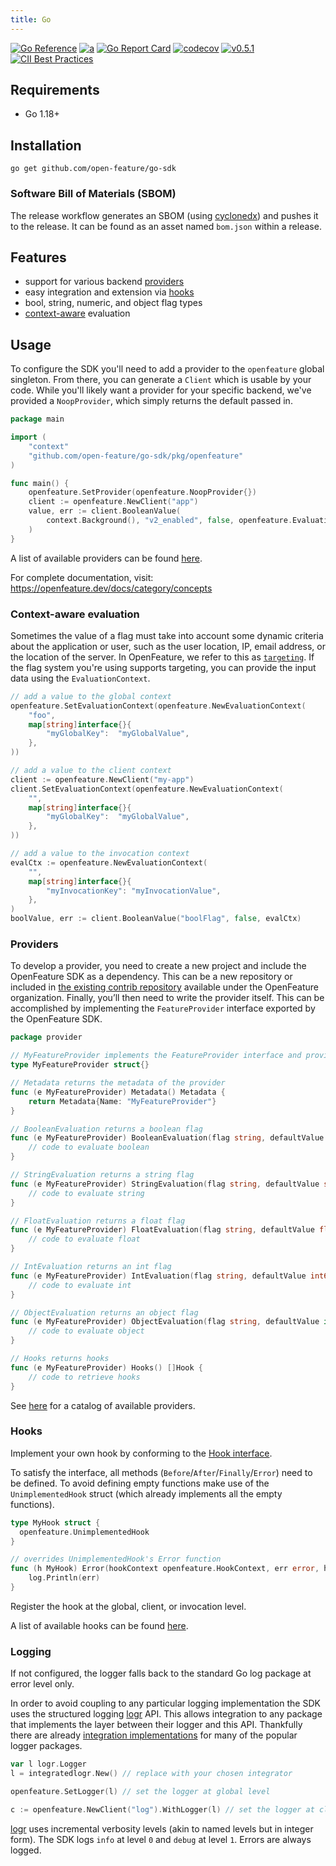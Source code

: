 ```yaml
---
title: Go
---
```


<!--
This content has been automatically generated from go-sdk.

Edits should be made here: https://github.com/open-feature/go-sdk
Once a repo's repo has been updated, docs can be generated by running: yarn update:sdk-docs

Last updated at Fri Jul 14 2023 17:38:10 GMT-0400 (Eastern Daylight Time)
-->

[![Go Reference](https://pkg.go.dev/badge/github.com/open-feature/go-sdk/pkg/openfeature.svg)](https://pkg.go.dev/github.com/open-feature/go-sdk/pkg/openfeature)
[![a](https://img.shields.io/badge/slack-%40cncf%2Fopenfeature-brightgreen?style=flat&logo=slack)](https://cloud-native.slack.com/archives/C0344AANLA1)
[![Go Report Card](https://goreportcard.com/badge/github.com/open-feature/go-sdk)](https://goreportcard.com/report/github.com/open-feature/go-sdk)
[![codecov](https://codecov.io/gh/open-feature/go-sdk/branch/main/graph/badge.svg?token=FZ17BHNSU5)](https://codecov.io/gh/open-feature/go-sdk)
[![v0.5.1](https://img.shields.io/static/v1?label=Specification&message=v0.5.1&color=yellow)](https://github.com/open-feature/spec/tree/v0.5.1)
[![CII Best Practices](https://bestpractices.coreinfrastructure.org/projects/6601/badge)](https://bestpractices.coreinfrastructure.org/projects/6601)

## Requirements

- Go 1.18+

## Installation

```shell
go get github.com/open-feature/go-sdk
```

### Software Bill of Materials (SBOM)

The release workflow generates an SBOM (using [cyclonedx](https://github.com/CycloneDX/cyclonedx-gomod)) and pushes it to the release. It can be found as an asset named `bom.json` within a release.

## Features

- support for various backend [providers](/docs/reference/concepts/provider)
- easy integration and extension via [hooks](/docs/reference/concepts/hooks)
- bool, string, numeric, and object flag types
- [context-aware](/docs/reference/concepts/evaluation-context) evaluation

## Usage

To configure the SDK you'll need to add a provider to the `openfeature` global singleton. From there, you can generate a `Client` which is usable by your code.
While you'll likely want a provider for your specific backend, we've provided a `NoopProvider`, which simply returns the default passed in.

```go
package main

import (
	"context"
	"github.com/open-feature/go-sdk/pkg/openfeature"
)

func main() {
	openfeature.SetProvider(openfeature.NoopProvider{})
	client := openfeature.NewClient("app")
	value, err := client.BooleanValue(
		context.Background(), "v2_enabled", false, openfeature.EvaluationContext{},
	)
}
```

A list of available providers can be found [here](/ecosystem?instant_search%5BrefinementList%5D%5Btype%5D%5B0%5D=Provider&instant_search%5BrefinementList%5D%5Btechnology%5D%5B0%5D=Go).

For complete documentation, visit: https://openfeature.dev/docs/category/concepts

### Context-aware evaluation

Sometimes the value of a flag must take into account some dynamic criteria about the application or user, such as the user location, IP, email address, or the location of the server.
In OpenFeature, we refer to this as [`targeting`](/specification/glossary#targeting).
If the flag system you're using supports targeting, you can provide the input data using the `EvaluationContext`.

```go
// add a value to the global context
openfeature.SetEvaluationContext(openfeature.NewEvaluationContext(
    "foo",
    map[string]interface{}{
        "myGlobalKey":  "myGlobalValue",
    },
))

// add a value to the client context
client := openfeature.NewClient("my-app")
client.SetEvaluationContext(openfeature.NewEvaluationContext(
    "", 
    map[string]interface{}{
        "myGlobalKey":  "myGlobalValue",
    },
))

// add a value to the invocation context
evalCtx := openfeature.NewEvaluationContext(
    "",
    map[string]interface{}{
        "myInvocationKey": "myInvocationValue",
    },
)
boolValue, err := client.BooleanValue("boolFlag", false, evalCtx)
```

### Providers

To develop a provider, you need to create a new project and include the OpenFeature SDK as a dependency. This can be a new repository or included in [the existing contrib repository](https://github.com/open-feature/go-sdk-contrib) available under the OpenFeature organization. Finally, you’ll then need to write the provider itself. This can be accomplished by implementing the `FeatureProvider` interface exported by the OpenFeature SDK.

```go
package provider

// MyFeatureProvider implements the FeatureProvider interface and provides functions for evaluating flags
type MyFeatureProvider struct{}

// Metadata returns the metadata of the provider
func (e MyFeatureProvider) Metadata() Metadata {
    return Metadata{Name: "MyFeatureProvider"}
}

// BooleanEvaluation returns a boolean flag
func (e MyFeatureProvider) BooleanEvaluation(flag string, defaultValue bool, evalCtx EvaluationContext) BoolResolutionDetail {
    // code to evaluate boolean
}

// StringEvaluation returns a string flag
func (e MyFeatureProvider) StringEvaluation(flag string, defaultValue string, evalCtx EvaluationContext) StringResolutionDetail {
    // code to evaluate string
}

// FloatEvaluation returns a float flag
func (e MyFeatureProvider) FloatEvaluation(flag string, defaultValue float64, evalCtx EvaluationContext) FloatResolutionDetail {
    // code to evaluate float
}

// IntEvaluation returns an int flag
func (e MyFeatureProvider) IntEvaluation(flag string, defaultValue int64, evalCtx EvaluationContext) IntResolutionDetail {
    // code to evaluate int
}

// ObjectEvaluation returns an object flag
func (e MyFeatureProvider) ObjectEvaluation(flag string, defaultValue interface{}, evalCtx EvaluationContext) ResolutionDetail {
    // code to evaluate object
}

// Hooks returns hooks
func (e MyFeatureProvider) Hooks() []Hook {
    // code to retrieve hooks
}
```

See [here](/ecosystem?instant_search%5BrefinementList%5D%5Btype%5D%5B0%5D=Provider&instant_search%5BrefinementList%5D%5Btechnology%5D%5B0%5D=Go) for a catalog of available providers.

### Hooks

Implement your own hook by conforming to the [Hook interface](https://github.com/open-feature/go-sdk/blob/doc-in-readme./pkg/openfeature/hooks.go).

To satisfy the interface, all methods (`Before`/`After`/`Finally`/`Error`) need to be defined. To avoid defining empty functions
make use of the `UnimplementedHook` struct (which already implements all the empty functions).

```go
type MyHook struct {
  openfeature.UnimplementedHook
}

// overrides UnimplementedHook's Error function
func (h MyHook) Error(hookContext openfeature.HookContext, err error, hookHints openfeature.HookHints) {
	log.Println(err)
}
```

Register the hook at the global, client, or invocation level.

A list of available hooks can be found [here](/ecosystem?instant_search%5BrefinementList%5D%5Btype%5D%5B0%5D=Hook&instant_search%5BrefinementList%5D%5Btechnology%5D%5B0%5D=Go).

### Logging

If not configured, the logger falls back to the standard Go log package at error level only.

In order to avoid coupling to any particular logging implementation the SDK uses the structured logging [logr](https://github.com/go-logr/logr)
API. This allows integration to any package that implements the layer between their logger and this API.
Thankfully there are already [integration implementations](https://github.com/go-logr/logr#implementations-non-exhaustive)
for many of the popular logger packages.

```go
var l logr.Logger
l = integratedlogr.New() // replace with your chosen integrator

openfeature.SetLogger(l) // set the logger at global level

c := openfeature.NewClient("log").WithLogger(l) // set the logger at client level

```

[logr](https://github.com/go-logr/logr) uses incremental verbosity levels (akin to named levels but in integer form).
The SDK logs `info` at level `0` and `debug` at level `1`. Errors are always logged.

